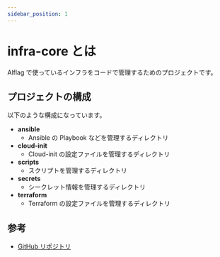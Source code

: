 ```yaml
---
sidebar_position: 1
---
```


# infra-core とは

Alflag で使っているインフラをコードで管理するためのプロジェクトです。

## プロジェクトの構成

以下のような構成になっています。

- **ansible**
    - Ansible の Playbook などを管理するディレクトリ
- **cloud-init**
    - Cloud-init の設定ファイルを管理するディレクトリ
- **scripts**
    - スクリプトを管理するディレクトリ
- **secrets**
    - シークレット情報を管理するディレクトリ
- **terraform**
    - Terraform の設定ファイルを管理するディレクトリ

## 参考

- [GitHub リポジトリ](https://github.com/alflag-team/infra-core)

